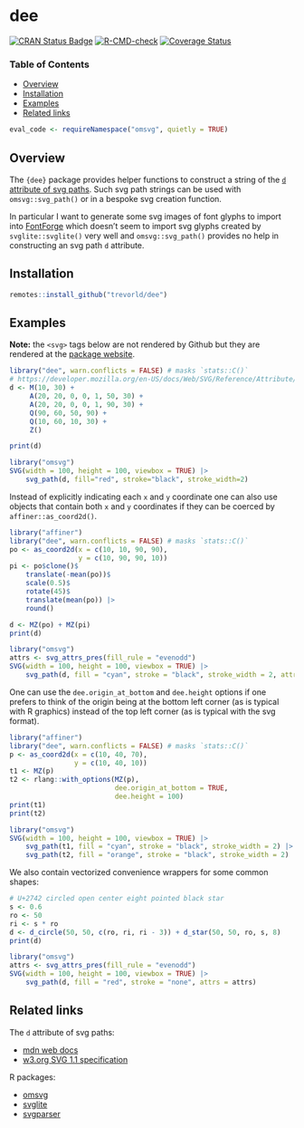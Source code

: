 # dee

[![CRAN Status Badge](https://www.r-pkg.org/badges/version/dee)](https://cran.r-project.org/package=dee)
[![R-CMD-check](https://github.com/trevorld/dee/actions/workflows/R-CMD-check.yaml/badge.svg?branch=main)](https://github.com/trevorld/dee/actions)
[![Coverage Status](https://codecov.io/gh/trevorld/dee/branch/main/graph/badge.svg)](https://app.codecov.io/gh/trevorld/dee)

### Table of Contents

* [Overview](#overview)
* [Installation](#installation)
* [Examples](#examples)
* [Related links](#related)

```r
eval_code <- requireNamespace("omsvg", quietly = TRUE)
```

## <a name="overview">Overview</a>

The `{dee}` package provides helper functions to construct a string of the [`d` attribute of svg paths](https://developer.mozilla.org/en-US/docs/Web/SVG/Reference/Attribute/d).  Such svg path strings can be used with `omsvg::svg_path()` or in a bespoke svg creation function.

In particular I want to generate some svg images of font glyphs to import into [FontForge](https://fontforge.org/docs/index.html) which doesn't seem to import svg glyphs created by `svglite::svglite()` very well and `omsvg::svg_path()` provides no help in constructing an svg path `d` attribute.

## <a name="installation">Installation</a>

```r
remotes::install_github("trevorld/dee")
```

## <a name="examples">Examples</a>

**Note:** the `<svg>` tags below are not rendered by Github but they are rendered at the [package website](https://trevorldavis.com/R/dee/dev/#examples).

```r
library("dee", warn.conflicts = FALSE) # masks `stats::C()`
# https://developer.mozilla.org/en-US/docs/Web/SVG/Reference/Attribute/d#example
d <- M(10, 30) +
     A(20, 20, 0, 0, 1, 50, 30) +
     A(20, 20, 0, 0, 1, 90, 30) +
     Q(90, 60, 50, 90) +
     Q(10, 60, 10, 30) +
     Z()

print(d)
```

```r
library("omsvg")
SVG(width = 100, height = 100, viewbox = TRUE) |>
    svg_path(d, fill="red", stroke="black", stroke_width=2)
```

Instead of explicitly indicating each `x` and `y` coordinate one
can also use objects that contain both `x` and `y` coordinates
if they can be coerced by `affiner::as_coord2d()`.

```r
library("affiner")
library("dee", warn.conflicts = FALSE) # masks `stats::C()`
po <- as_coord2d(x = c(10, 10, 90, 90),
                 y = c(10, 90, 90, 10))
pi <- po$clone()$
    translate(-mean(po))$
    scale(0.5)$
    rotate(45)$
    translate(mean(po)) |>
    round()

d <- MZ(po) + MZ(pi)
print(d)
```

```r
library("omsvg")
attrs <- svg_attrs_pres(fill_rule = "evenodd")
SVG(width = 100, height = 100, viewbox = TRUE) |>
    svg_path(d, fill = "cyan", stroke = "black", stroke_width = 2, attrs = attrs)
```

One can use the `dee.origin_at_bottom` and `dee.height` options if one
prefers to think of the origin being at the bottom left corner (as is typical
with R graphics) instead of the top left corner (as is typical with the svg format).

```r
library("affiner")
library("dee", warn.conflicts = FALSE) # masks `stats::C()`
p <- as_coord2d(x = c(10, 40, 70),
                y = c(10, 40, 10))
t1 <- MZ(p)
t2 <- rlang::with_options(MZ(p),
                          dee.origin_at_bottom = TRUE,
                          dee.height = 100)
print(t1)
print(t2)
```

```r
library("omsvg")
SVG(width = 100, height = 100, viewbox = TRUE) |>
    svg_path(t1, fill = "cyan", stroke = "black", stroke_width = 2) |>
    svg_path(t2, fill = "orange", stroke = "black", stroke_width = 2)
```

We also contain vectorized convenience wrappers for some common shapes:

```r
# U+2742 circled open center eight pointed black star
s <- 0.6
ro <- 50
ri <- s * ro
d <- d_circle(50, 50, c(ro, ri, ri - 3)) + d_star(50, 50, ro, s, 8)
print(d)
```

```r
library("omsvg")
attrs <- svg_attrs_pres(fill_rule = "evenodd")
SVG(width = 100, height = 100, viewbox = TRUE) |>
    svg_path(d, fill = "red", stroke = "none", attrs = attrs)
```

## <a name="related">Related links</a>

The `d` attribute of svg paths:

* [mdn web docs](https://developer.mozilla.org/en-US/docs/Web/SVG/Reference/Attribute/d)
* [w3.org SVG 1.1 specification](https://www.w3.org/TR/2011/REC-SVG11-20110816/paths.html#PathData)

R packages:

* [omsvg](https://github.com/rich-iannone/omsvg)
* [svglite](https://github.com/r-lib/svglite)
* [svgparser](https://github.com/coolbutuseless/svgparser)
